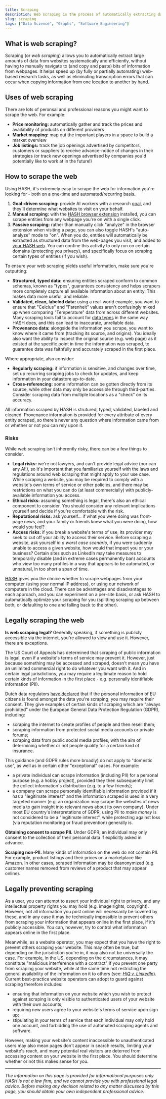 ```yaml
---
title: Scraping
description: Web scraping is the process of automatically extracting data from websites efficiently and reliably.
slug: scraping
tags: ["Data Science", "Graphs", "Software Engineering"]
---
```


## What is web scraping?

Scraping (or _web scraping_) allows you to automatically extract large amounts of data from websites systematically and efficiently, without having to manually navigate to (and copy and paste) bits of information from webpages. It helps speed up (by fully or partially automating) web-based research tasks, as well as eliminating transcription errors that can occur when copying information from one location to another by hand.

## Uses of web scraping

There are lots of peronsal and professional reasons you might want to scrape the web. For example:

- **Price monitoring:** automatically gather and track the prices and availability of products on different providers
- **Market mapping:** map out the important players in a space to build a market overview
- **Job listings:** track the job openings advertised by competitors, customers or suppliers to receive advance-notice of changes in their strategies (or track new openings advertised by companies you'd potentially like to work at in the future!)

## How to scrape the web

Using HASH, it's extremely easy to scrape the web for information you're looking for - both on a one-time and automated/recurring basis.

1. **Goal-driven scraping:** provide AI workers with a research [goal](/guide/workers/goals), and they'll determine what websites to visit on your behalf.
1. **Manual scraping:** with the [HASH browser extension](/guide/plugins#browser-extension) installed, you can scrape entities from any webpage you're on with a single click.
1. **Passive scraping:** rather than manually click "analyze" in the browser extension when visiting a page, you can also toggle HASH's "auto-analyze" mode to "on". When you do, entities will automatically be extracted as structured data from the web-pages you visit, and added to [your HASH web](/guide/webs). You can confine this activity to only run on certain domains (protecting you privacy), and specifically focus on scraping certain types of entities (if you wish).

To ensure your web scraping yields useful information, make sure you're outputting:

- **Structured, typed data:** ensuring entities scraped conform to common schemas, known as "types", guarantees consistency and helps scrapers more completely capture all available information about an entity. This makes data more useful, and reliable.
- **Validated, clean, labeled data:** using a real-world example, you want to ensure that "Celcius" and "Farenheit" values aren't confusingly mixed up when comparing "Temperature" data from across different websites. Many scraping tools fail to account for [data types](/glossary/data-types) in the same way HASH does, and this can lead to inaccurate, unreliable data.
- **Provenance data:** alongside the information you scrape, you want to know where it came from (tracking its source, and origins). You ideally also want the ability to inspect the original source (e.g. web page) as it existed at the specific point in time the information was scraped, to guarantee data was faithfully and accurately scraped in the first place.

Where appropriate, also consider:

- **Regularly scraping:** if information is sensitive, and changes over time, set up recurring scraping jobs to check for updates, and keep information in your datastore up-to-date.
- **Cross-referencing:** some information can be gotten directly from its source, while other data may only be accessible through third-parties. Consider scraping data from multiple locations as a "check" on its accuracy.

All information scraped by HASH is strutured, typed, validated, labeled and cleaned. Provenance information is provided for every attribute of every entity scraped, so there's never any question where information came from or whether or not you can rely upon it.

### Risks

While web scraping isn't inherently risky, there can be a few things to consider.

- **Legal risks:** we're not lawyers, and can't provide legal advice (nor can any AI!), so it's important that you familiarize yourself with the laws and regulations around web scraping that might apply to your use case. While scraping a website, you may be required to comply with a website's own terms of service or other policies, and there may be restrictions on what you can do (at least commercially) with publicly-available information you access.
- **Ethical risks:** assuming something is legal, there's also an ethical component to consider. You should consider any relevant implications yourself and decide if you're comfortable with the risk.
- **Reputational risks:** ask yourself... if what you were doing was front-page news, and your family or friends knew what you were doing, how would you feel?
- **Access risks:** if you break a website's terms of use, its provider may seek to cut off your ability to access their service. Before scraping a website, ask yourself _in a worst case scenario_, if you were suddenly unable to access a given website, how would that impact you or your business? Certain sites such as LinkedIn may take measures to temporarily disable (and in extreme cases permanently ban) accounts who view too many profiles in a way that appears to be automated, or unnatural, in too short a span of time.

[HASH](/platform/hash) gives you the choice whether to scrape webpages from your computer (using your normal IP address), or using our network of computers in the cloud. There can be advantages and disadvantages to each approach, and you can experiment on a per-site basis, or ask HASH to automatically optimize your scraping for you (splitting scraping up between both, or defaulting to one and falling back to the other).

## Legally scraping the web

**Is web scraping legal?** Generally speaking, if something is publicly accessible via the internet, you're allowed to view and use it. However, there are exceptions.

The US Court of Appeals has determined that scraping of public information is legal, even if a website's terms of service may prevent it. However, just because something may be accessed and scraped, doesn't mean you have an unlimited commercial right to do whatever you want with it. And in certain legal jurisdictions, you may require a legitimate reason to hold certain kinds of information in the first place - e.g. personally identifiable information (PII).

Dutch data regulators [have declared](https://autoriteitpersoonsgegevens.nl/actueel/ap-scraping-bijna-altijd-illegaal) that if the personal information of EU citizens is found amongst the data you're scraping, you may require their consent. They give examples of certain kinds of scraping which are "always prohibited" under the European General Data Protection Regulation (GDPR), including:

- scraping the internet to create profiles of people and then resell them;
- scraping information from protected social media accounts or private forums;
- scraping data from public social media profiles, with the aim of determining whether or not people qualify for a certain kind of insurance.

This guidance (and GDPR rules more broadly) do not apply to "domestic use", as well as in certain other "exceptional" cases. For example:

- a private individual can scrape information (including PII) for a personal purpose (e.g. a hobby project), provided they then subsequently limit the collect information's distribution (e.g. to a few friends);
- a company can scrape personally identifiable information provided if it has a "legitimate interest" and the information scraped is used in a very targeted manner (e.g. an organization may scrape the websites of news media to gain insight into relevant news about its own company). Under most EU country's interpretations of GDPR, using PII to _make money_ is not considered to be a "legitimate interest", while protecting against loss (via reputation monitoring or fraud prevention) generally is.

**Obtaining consent to scrape PII.** Under GDPR, an individual may only consent to the collection of their personal data if explicitly asked in advance.

**Scraping non-PII.** Many kinds of information on the web do not contain PII. For example, product listings and their prices on a marketplace like Amazon. In other cases, scraped information may be deanonymized (e.g. customer names removed from reviews of a product that may appear online).

## Legally preventing scraping

As a user, you can attempt to assert your individual right to privacy, and any intellectual property rights you may hold (e.g. image rights, copyright). However, not all information you post online will necessarily be covered by these, and in any case it may be technically impossible to prevent others from scraping your information that appears online in the first place, if it's publicly accessible. You can, however, try to control what information appears online in the first place.

Meanwhile, as a website operator, you may expect that you have the right to prevent others scraping your website. This may often be true, but depending on the jurisdiction you're in, it may also not be universally the case. For example, in the US, depending on the circumstances, it may constitute "malicious interference with a contract" if you prevent one party from scraping your website, while at the same time not restricting the general availability of the information on it to others (see: [_HiQ v. LinkedIn_](https://www.theregister.com/2022/04/19/scraping_public_data_linkedin/)). Current best-practice website operators can adopt to guard against scraping therefore includes:

- ensuring that information on your website which you wish to protect against scraping is only visible to authenticated users of your website with their own accounts;
- requiring new users agree to your website's terms of service upon sign up;
- stipulating in your terms of service that each individual may only hold one account, and forbidding the use of automated scraping agents and software.

However, making your website's content inaccessible to unauthenticated users may also mean pages don't appear in search results, limiting your website's reach, and many potential real visitors are deterred from accessing content on your website in the first place. You should determine whether or not this makes sense for you.

---

_The information on this page is provided for informational purposes only. HASH is not a law firm, and we cannot provide you with professional legal advice. Before making any decision related to any matter discussed by this page, you should obtain your own independent professional advice._
